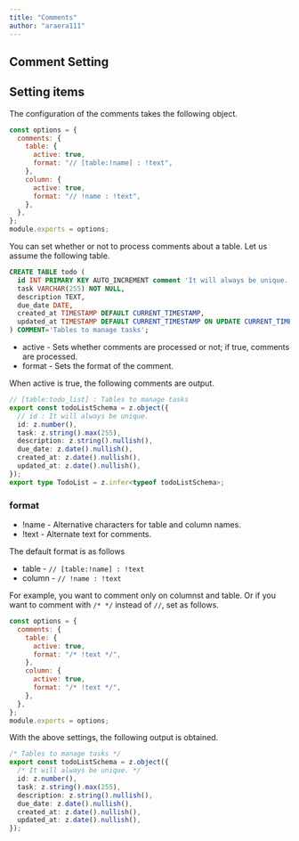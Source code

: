 ```yaml
---
title: "Comments"
author: "araera111"
---
```


## Comment Setting

## Setting items

The configuration of the comments takes the following object.

```js
const options = {
  comments: {
    table: {
      active: true,
      format: "// [table:!name] : !text",
    },
    column: {
      active: true,
      format: "// !name : !text",
    },
  },
};
module.exports = options;
```

You can set whether or not to process comments about a table.
Let us assume the following table.

```sql
CREATE TABLE todo (
  id INT PRIMARY KEY AUTO_INCREMENT comment 'It will always be unique.',
  task VARCHAR(255) NOT NULL,
  description TEXT,
  due_date DATE,
  created_at TIMESTAMP DEFAULT CURRENT_TIMESTAMP,
  updated_at TIMESTAMP DEFAULT CURRENT_TIMESTAMP ON UPDATE CURRENT_TIMESTAMP
) COMMENT='Tables to manage tasks';
```

- active - Sets whether comments are processed or not; if true, comments are processed.
- format - Sets the format of the comment.

When active is true, the following comments are output.

```ts
// [table:todo_list] : Tables to manage tasks
export const todoListSchema = z.object({
  // id : It will always be unique.
  id: z.number(),
  task: z.string().max(255),
  description: z.string().nullish(),
  due_date: z.date().nullish(),
  created_at: z.date().nullish(),
  updated_at: z.date().nullish(),
});
export type TodoList = z.infer<typeof todoListSchema>;
```

### format

- !name - Alternative characters for table and column names.
- !text - Alternate text for comments.

The default format is as follows

- table - `// [table:!name] : !text`
- column - `// !name : !text`

For example, you want to comment only on columnst and table. Or if you want to comment with `/* */` instead of `//`, set as follows.

```js
const options = {
  comments: {
    table: {
      active: true,
      format: "/* !text */",
    },
    column: {
      active: true,
      format: "/* !text */",
    },
  },
};
module.exports = options;
```

With the above settings, the following output is obtained.

```ts
/* Tables to manage tasks */
export const todoListSchema = z.object({
  /* It will always be unique. */
  id: z.number(),
  task: z.string().max(255),
  description: z.string().nullish(),
  due_date: z.date().nullish(),
  created_at: z.date().nullish(),
  updated_at: z.date().nullish(),
});
```

